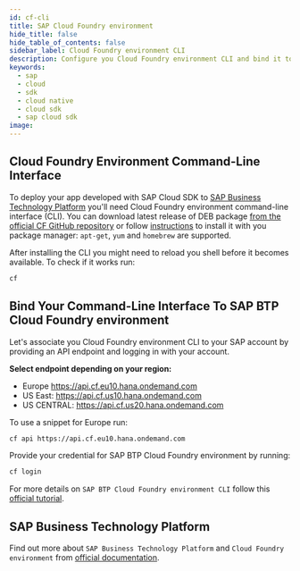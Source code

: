 ```yaml
---
id: cf-cli
title: SAP Cloud Foundry environment
hide_title: false
hide_table_of_contents: false
sidebar_label: Cloud Foundry environment CLI
description: Configure you Cloud Foundry environment CLI and bind it to SAP Business Technology Platform
keywords:
  - sap
  - cloud
  - sdk
  - cloud native
  - cloud sdk
  - sap cloud sdk
image:
---
```


## Cloud Foundry Environment Command-Line Interface

To deploy your app developed with SAP Cloud SDK to [SAP Business Technology Platform](https://www.sap.com/products/cloud-platform.html) you'll need Cloud Foundry environment command-line interface (CLI).
You can download latest release of DEB package [from the official CF GitHub repository](https://github.com/cloudfoundry/cli/releases) or follow [instructions](https://github.com/cloudfoundry/cli#installing-using-a-package-manager) to install it with you package manager: `apt-get`, `yum` and `homebrew` are supported.

After installing the CLI you might need to reload you shell before it becomes available.
To check if it works run:

```bash
cf
```

## Bind Your Command-Line Interface To SAP BTP Cloud Foundry environment

Let's associate you Cloud Foundry environment CLI to your SAP account by providing an API endpoint and logging in with your account.

**Select endpoint depending on your region:**

- Europe <https://api.cf.eu10.hana.ondemand.com>
- US East: <https://api.cf.us10.hana.ondemand.com>
- US CENTRAL: <https://api.cf.us20.hana.ondemand.com>

To use a snippet for Europe run:

```bash
cf api https://api.cf.eu10.hana.ondemand.com
```

Provide your credential for SAP BTP Cloud Foundry environment by running:

```bash
cf login
```

For more details on `SAP BTP Cloud Foundry environment CLI` follow this [official tutorial](https://developers.sap.com/tutorials/cp-cf-download-cli.html).

## SAP Business Technology Platform

Find out more about `SAP Business Technology Platform` and `Cloud Foundry environment` from [official documentation](https://help.sap.com/viewer/65de2977205c403bbc107264b8eccf4b/Cloud/en-US/73beb06e127f4e47b849aa95344aabe1.html).
